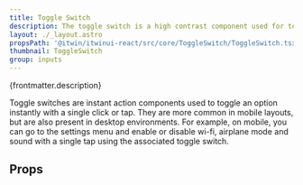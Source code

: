 ```yaml
---
title: Toggle Switch
description: The toggle switch is a high contrast component used for toggling settings that only have two states.
layout: ./_layout.astro
propsPath: '@itwin/itwinui-react/src/core/ToggleSwitch/ToggleSwitch.tsx'
thumbnail: ToggleSwitch
group: inputs
---
```



<p>{frontmatter.description}</p>

<LiveExample src='ToggleSwitch.main.tsx' truncate={false}>
  <AllExamples.ToggleSwitchMainExample client:load />
</LiveExample>

Toggle switches are instant action components used to toggle an option instantly with a single click
or tap. They are more common in mobile layouts, but are also present in desktop environments. For example,
on mobile, you can go to the settings menu and enable or disable wi-fi, airplane mode and sound with
a single tap using the associated toggle switch.

## Props

<PropsTable path={frontmatter.propsPath} />

